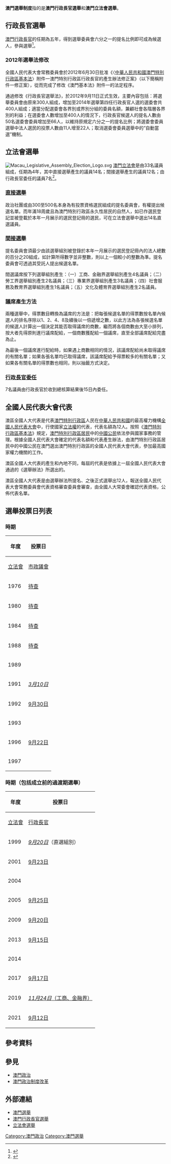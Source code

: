 {{澳門政治}}'''澳門選舉制度'''指的是'''澳門行政長官選舉'''和'''澳門立法會選舉'''。

== 行政長官選舉 ==

[[澳門行政長官|澳門行政長官]]的任期為五年，得到選舉委員會六分之一的提名比例即可成為候選人，參與選舉<ref>{{Cite web |url=http://www.ece.gov.mo/zh_tw/intro.html |title=澳門行政長官選舉 |accessdate=2017-02-16 |archive-date=2017-01-04 |archive-url=https://web.archive.org/web/20170104075050/http://www.ece.gov.mo/zh_tw/intro.html |dead-url=no }}</ref>。

=== 2012年選舉法修改 ===
全國人民代表大會常務委員會於2012年6月30日批准《〈[[中華人民共和國澳門特別行政區基本法|中華人民共和國澳門特別行政區基本法]]〉附件一澳門特別行政區行政長官的產生辦法修正案》（以下簡稱附件一修正案），從而完成了修改《澳門基本法》附件一的法定程序。

通過修改《行政長官選舉法》，於2012年9月11日正式生效，主要內容包括：將選舉委員會由原來300人組成，增加至2014年選舉第四任行政長官人選的選委會共400人組成；適當分配選委會各界別或界別分組的委員名額，兼顧社會各階層各界別的利益；在選委會人數增加至400人的情況下，行政長官候選人的提名人數由50名選委會委員增加至66人，以維持原規定六分之一的提名比例；將選委會委員選舉中法人選民的投票人數由11人增至22人；取消選委會委員選舉中的“自動當選”機制。{{澳門行政長官選舉}}

== 立法會選舉 ==
[[File:Macau_Legislative_Assembly_Election_Logo.svg|thumb]]
[[澳門立法會|澳門立法會]]是由33名議員組成，任期為4年，其中直接選舉產生的議員14名；間接選舉產生的議員12名；由行政長官委任的議員7名<ref>{{Cite web |url=http://www.eal.gov.mo/zh_tw/introduction.html |title=立法會選舉 |accessdate=2017-02-16 |archive-date=2017-07-07 |archive-url=https://web.archive.org/web/20170707174258/http://www.eal.gov.mo/zh_tw/introduction.html |dead-url=no }}</ref>。

=== [[地區直選_(澳門)|直接選舉]] ===
政治社團或由300至500名本身為有投票資格選民組成的提名委員會，有權提出候選名單。而年滿18周歲且為澳門特別行政區永久性居民的自然人，如已作選民登記並被登載於本年一月展示的選民登記冊的選民，可在立法會選舉中選出14名直選議員。

=== [[間接選舉議席|間接選舉]] ===
提名委員會須最少由該選舉組別被登錄於本年一月展示的選民登記冊內的法人總數的百分之20組成，如計算所得數字並非整數，則以上一個較小的整數為準。提名委員會可透過其受託人提出候選名單。

間選議席按下列選舉組別產生：（一）工商、金融界選舉組別產生4名議員；（二）勞工界選舉組別產生2名議員；（三）專業界選舉組別產生3名議員；（四）社會服務及教育界選舉組別產生1名議員；（五）文化及體育界選舉組別產生2名議員。

=== 議席產生方法 ===
兩種選舉中，得票數目轉換為議席的方法是：把每張候選名單的得票數按名單內候選人的排名序除以1、2、4、8及續後以一倍遞增之數，以此方法為各張候選名單的候選人計算出一個決定其能否取得議席的商數，繼而將各個商數由大至小排列，按大者先得原則進行議席配給，一個商數獲配給一個議席，直至全部議席配給完盡為止。

為最後一個議席進行配給時，如果遇上商數相同的情況，該議席配給尚未取得議席的有關名單；如果各張名單均已取得議席，該議席配給予得票較多的有關名單；又如果各有關名單的得票數也相同，則以抽籤方式決定。

=== [[澳門官委議員制度|行政長官委任]] ===
7名議員由行政長官於收到總核算結果後15日內委任。{{澳門立法會選舉}}

== 全國人民代表大會代表 ==
{{main|澳區全國人大代表}}澳區全國人大代表是代表[[澳門特別行政區|澳門特別行政區]]人民在[[中華人民共和國|中華人民共和國]]的最高權力機構[[全國人民代表大會|全國人民代表大會]]中，行使國家[[立法部門|立法權]]的代表，代表名額為12人。按照《[[澳門特別行政區基本法|澳門特別行政區基本法]]》規定，[[澳門居民|澳門特別行政區居民]]中的[[中華人民共和國國籍法|中國公民]]依法參與國家事務的管理。根據全國人民代表大會確定的代表名額和代表產生辦法，由澳門特別行政區居民中的中國公民在澳門選出澳門特別行政區的全國人民代表大會代表，參加最高國家權力機關的工作。

澳區全國人大代表的產生和內地不同，每屆的代表是依據上一屆全國人民代表大會通過的《選舉辦法》所選出的。

澳區全國人大代表是由選舉辦法所提名、之後正式選舉出12人，報送全國人民代表大會常務委員會代表資格審查委員會審查，由全國人大常委會確認代表資格，公佈代表名單。

==選舉投票日列表== 
==={{MAC-1976}}時期===
{| class="wikitable" style="text-align:center" 
|-
!rowspan=2|年度 !!colspan=3|投票日
|-
![[澳門立法會_(葡屬澳門)|立法會]]!![[澳門市政廳|市政議會]] 
|-
| 1976 || [[1976年澳門立法會選舉|待查]] ||  
|-
| 1980 || [[1980年澳門立法會選舉|待查]] ||  
|-
| 1984 || [[1984年澳門立法會選舉|待查]] ||  
|-
| 1988 || [[1988年澳門立法會選舉|待查]] ||  
|-
| 1989 ||  || [[1989年澳門市政議會選舉|待查]] 
|-
| 1991 || ''[[1991年澳門立法會補選|3月10日]]'' ||  
|-
| 1992 || [[1992年澳門立法會選舉|9月30日]] ||  
|-
| 1993 ||  || [[1993年澳門市政議會選舉|待查]] 
|-
| 1996 || [[1996年澳門立法會選舉|9月22日]] ||  
|-
| 1997 ||  || [[1997年澳門市政議會選舉|待查]] 
|}
==={{flag|MSAR}}時期（包括成立前的過渡期選舉）===

{| class="wikitable" style="text-align:center" 
|-
!rowspan=2|年度 !!colspan=3|投票日
|-
![[澳門立法會|立法會]]!![[澳門特別行政區行政長官|行政長官]]!![[選舉委員會_(澳門)|選舉委員會]] 
|-
| 1999 || [[1999年澳門立法會補選|''9月20日'']]（直選組別） || [[澳門特別行政區第一屆政府推選委員會|5月15日]] ||  
|-
| 2001 || [[2001年澳門立法會選舉|9月23日]] ||  || 
|-
| 2004 ||  || [[2004年澳門特別行政區行政長官選舉|8月29日]] || [[2004年澳門選舉委員會選舉|6月27日]]
|-
| 2005 || [[2005年澳門立法會選舉|9月25日]] ||  || 
|-
| 2009 || [[2009年澳門立法會選舉|9月20日]] || [[2009年澳門特別行政區行政長官選舉|7月26日]] || [[澳門特別行政區第三屆政府行政長官選舉委員會|4月26日]]
|-
| 2013 || [[2013年澳門立法會選舉|9月15日]] ||  || 
|-
| 2014 ||  || <small>{{colorbox|lightgreen|[[2014澳門特首選舉民間公投|8月24日至31日]]（民間公投）}}</small><br>[[2014年澳門特別行政區行政長官選舉|8月31日]] || [[2014年澳門選舉委員會選舉|6月29日]]
|-
| 2017 || [[2017年澳門立法會選舉|9月17日]] ||  || 
|-
| 2019 || [[2019年澳門立法會工商、金融界間接選舉補選|''11月24日''（工商、金融界）]] || <small>{{colorbox|lightgreen|[[2019年澳門特別行政區行政長官選舉#民間投票|8月11日至23日]]（民間投票）}}</small><br>[[2019年澳門特別行政區行政長官選舉|8月25日]] || [[2019年澳門選舉委員會選舉|6月16日]]
|-
| 2021 || [[2021年澳門立法會選舉|9月12日]] ||  || 
|}

== 參考資料 ==
{{reflist}}

== 參見 ==
* [[澳門政治|澳門政治]]
* [[澳門政治制度改革|澳門政治制度改革]]

== 外部連結 ==
* [http://www.elections.gov.mo/ 澳門選舉] {{Wayback|url=http://www.elections.gov.mo/ |date=20170222133641 }}
* [http://www.ece.gov.mo/zh_tw/intro.html 澳門行政長官選舉] {{Wayback|url=http://www.ece.gov.mo/zh_tw/intro.html |date=20170104075050 }}
* [http://www.eal.gov.mo/zh_tw/introduction.html 立法會選舉] {{Wayback|url=http://www.eal.gov.mo/zh_tw/introduction.html |date=20170707174258 }}

{{澳門選舉}}{{亚洲题目|選舉}}
{{Macau topics}}


[[Category:澳門政治|Category:澳門政治]]
[[Category:澳門選舉|Category:澳門選舉]]